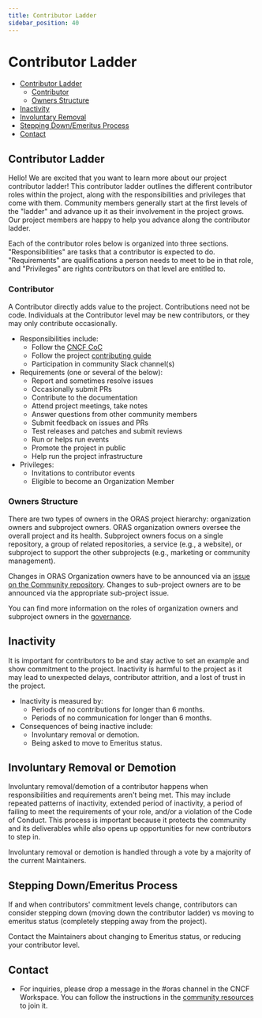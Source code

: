 ```yaml
---
title: Contributor Ladder
sidebar_position: 40
---
```


# Contributor Ladder

* [Contributor Ladder](#contributor-ladder-1)
    * [Contributor](#contributor)
    * [Owners Structure](#owners-structure)
* [Inactivity](#inactivity)
* [Involuntary Removal](#involuntary-removal-or-demotion)
* [Stepping Down/Emeritus Process](#stepping-downemeritus-process)
* [Contact](#contact)


## Contributor Ladder

Hello! We are excited that you want to learn more about our project contributor ladder! 
This contributor ladder outlines the different contributor roles within the project, 
along with the responsibilities and privileges that come with them. 
Community members generally start at the first levels of the "ladder" and advance up it as their involvement in the project grows.
Our project members are happy to help you advance along the contributor ladder.

Each of the contributor roles below is organized into three sections. 
"Responsibilities" are tasks that a contributor is expected to do. 
"Requirements" are qualifications a person needs to meet to be in that role, 
and "Privileges" are rights contributors on that level are entitled to.

### Contributor
A Contributor directly adds value to the project. 
Contributions need not be code. 
Individuals at the Contributor level may be new contributors, 
or they may only contribute occasionally.

* Responsibilities include:
    * Follow the [CNCF CoC](https://github.com/cncf/foundation/blob/master/code-of-conduct.md)
    * Follow the project [contributing guide](/community/contributing_guide.mdx)
    * Participation in community Slack channel(s)
* Requirements (one or several of the below):
    * Report and sometimes resolve issues
    * Occasionally submit PRs
    * Contribute to the documentation
    * Attend project meetings, take notes
    * Answer questions from other community members
    * Submit feedback on issues and PRs
    * Test releases and patches and submit reviews
    * Run or helps run events
    * Promote the project in public
    * Help run the project infrastructure
* Privileges:
    * Invitations to contributor events
    * Eligible to become an Organization Member

### Owners Structure
There are two types of owners in the ORAS project hierarchy: organization owners and subproject owners.
ORAS organization owners oversee the overall project and its health. 
Subproject owners focus on a single repository, 
a group of related repositories, 
a service (e.g., a website), 
or subproject to support the other subprojects (e.g., marketing or community management).

Changes in ORAS Organization owners have to be announced via an 
[issue on the Community repository](https://github.com/oras-project/community/issues). 
Changes to sub-project owners are to be announced via the appropriate sub-project issue.

You can find more information on the roles of organization owners and 
subproject owners in the [governance](https://github.com/oras-project/community/blob/main/governance/GOVERNANCE.md).

## Inactivity
It is important for contributors to be and stay active to set an example and show commitment to the project. 
Inactivity is harmful to the project as it may lead to unexpected delays, 
contributor attrition, and a lost of trust in the project.

* Inactivity is measured by:
    * Periods of no contributions for longer than 6 months.
    * Periods of no communication for longer than 6 months.
* Consequences of being inactive include:
    * Involuntary removal or demotion.
    * Being asked to move to Emeritus status.

## Involuntary Removal or Demotion

Involuntary removal/demotion of a contributor happens when responsibilities and requirements aren't being met. 
This may include repeated patterns of inactivity, extended period of inactivity, 
a period of failing to meet the requirements of your role, 
and/or a violation of the Code of Conduct. 
This process is important because it protects the community and its deliverables while also opens up opportunities for new 
contributors to step in.

Involuntary removal or demotion is handled through a vote by a majority of the current Maintainers.

## Stepping Down/Emeritus Process
If and when contributors' commitment levels change, 
contributors can consider stepping down (moving down the contributor ladder) vs moving to emeritus status 
(completely stepping away from the project).

Contact the Maintainers about changing to Emeritus status, 
or reducing your contributor level.

## Contact
* For inquiries, please drop a message in the #oras channel in the CNCF Workspace. 
You can follow the instructions in the [community resources](../community/community_resources.mdx#joining-the-slack-channel) 
to join it.